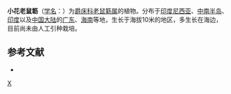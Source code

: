 {{Speciesbox 
| genus = Acanthus
| species = ebracteatus
| authority = Vahl
| image =Acanthus_ebracteatus.jpg
| subdivision_ranks =[[变种|变种]]
| subdivision =
* 小花老鼠簕 ''A. e.'' var. ''ebracteatus''
* [[厦门老鼠簕|厦门老鼠簕]] ''A. e.'' var. ''xiamenensis''
}}

'''小花老鼠簕'''（[[学名|学名]]：{{lang|la|''Acanthus ebracteatus''}}）为[[爵床科|爵床科]][[老鼠簕属|老鼠簕属]]的植物。分布于[[印度尼西亚|印度尼西亚]]、[[中南半岛|中南半岛]]、[[印度|印度]]以及[[中国大陆|中国大陆]]的[[广东|广东]]、[[海南|海南]]等地，生长于海拔10米的地区，多生长在海边，目前尚未由人工引种栽培。

== 参考文献 ==
<div class="references-small">
* {{cite web| url =http://www.bioinfo.cn/db05/KmzwSpecies.php?action=view&id=7| title =小花老鼠簕（原变种）| work =《中国高等植物数据库全库》| publisher =中国科学院微生物研究所| author =昆明植物研究所| accessdate =2009-02-20| deadurl =yes| archiveurl =https://web.archive.org/web/20160305053547/http://www.bioinfo.cn/db05/KmzwSpecies.php?action=view&id=7| archivedate =2016-03-05}}
</div>
{{Taxonbar|from=Q1021949}}

[[Category:老鼠簕属|X]]